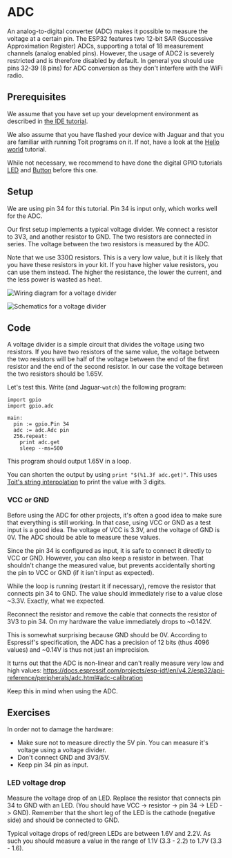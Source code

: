 
# ADC
An analog-to-digital converter (ADC) makes it possible to measure the voltage
at a certain pin. The ESP32 features two 12-bit SAR (Successive
Approximation Register) ADCs, supporting a total of 18 measurement
channels (analog enabled pins). However, the usage of ADC2 is severely
restricted and is therefore disabled by default. In general you should
use pins 32-39 (8 pins) for ADC conversion as they don't interfere with
the WiFi radio.

## Prerequisites
We assume that you have set up your development environment as described
in [the IDE tutorial](../../setup/ide).

We also assume that you have flashed your device with Jaguar and that
you are familiar with running Toit programs on it.
If not, have a look at the [Hello world](../../setup/firstprogram) tutorial.

While not necessary, we recommend to have done the digital GPIO tutorials
[LED](../led) and [Button](../button) before this one.

## Setup
We are using pin 34 for this tutorial. Pin 34 is input only, which
works well for the ADC.

Our first setup implements a typical voltage divider. We connect a
resistor to 3V3, and another resistor to GND. The two resistors are
connected in series. The voltage between the two resistors is measured
by the ADC.

Note that we use 330Ω resistors. This is a very low value, but it
is likely that you have these resistors in your kit. If you have
higher value resistors, you can use them instead. The higher the
resistance, the lower the current, and the less power is wasted as heat.

<img
  src={AdcDiagram}
  alt="Wiring diagram for a voltage divider"
/>

<img
  src={AdcSchematics}
  alt="Schematics for a voltage divider"
/>

## Code
A voltage divider is a simple circuit that divides the voltage using
two resistors. If you have two resistors of the same value, the voltage
between the two resistors will be half of the voltage between the
end of the first resistor and the end of the second resistor. In our
case the voltage between the two resistors should be 1.65V.

Let's test this. Write (and Jaguar-`watch`) the following program:

``` toit
import gpio
import gpio.adc

main:
  pin := gpio.Pin 34
  adc := adc.Adc pin
  256.repeat:
    print adc.get
    sleep --ms=500
```

This program should output 1.65V in a loop.

You can shorten the output by using `print "$(%1.3f adc.get)"`. This
uses [Toit's string interpolation](../../../language/strings#string-interpolation)
to print the value with 3 digits.

### VCC or GND
Before using the ADC for other projects, it's often a good idea to
make sure that everything is still working. In that case, using
VCC or GND as a test input is a good idea. The voltage of VCC is
3.3V, and the voltage of GND is 0V. The ADC should be able to
measure these values.

Since the pin 34 is configured as input, it is safe to connect it
directly to VCC or GND. However, you can also keep a resistor in
between. That shouldn't change the measured value, but prevents
accidentally shorting the pin to VCC or GND (if it isn't input
as expected).

While the loop is running (restart it if necessary), remove
the resistor that connects pin 34 to GND. The value should
immediately rise to a value close ~3.3V. Exactly, what we
expected.

Reconnect the resistor and remove the cable that connects the
resistor of 3V3 to pin 34. On my hardware the value immediately
drops to ~0.142V.

This is somewhat surprising because GND should be 0V. According to
Espressif's specification, the ADC has a precision of 12 bits
(thus 4096 values) and ~0.14V is thus not just an imprecision.

It turns out that the ADC is non-linear and can't really measure
very low and high values:
https://docs.espressif.com/projects/esp-idf/en/v4.2/esp32/api-reference/peripherals/adc.html#adc-calibration

Keep this in mind when using the ADC.

## Exercises

In order not to damage the hardware:
- Make sure not to measure directly the 5V pin. You can measure it's voltage
  using a voltage divider.
- Don't connect GND and 3V3/5V.
- Keep pin 34 pin as input.

### LED voltage drop
Measure the voltage drop of an LED. Replace the resistor that connects
pin 34 to GND with an LED. (You should have VCC -> resistor -> pin 34 -> LED -> GND).
Remember that the short leg of the LED is the cathode (negative side) and
should be connected to GND.

Typical voltage drops of red/green LEDs are between 1.6V and 2.2V. As such
you should measure a value in the range of 1.1V (3.3 - 2.2) to 1.7V (3.3 - 1.6).
